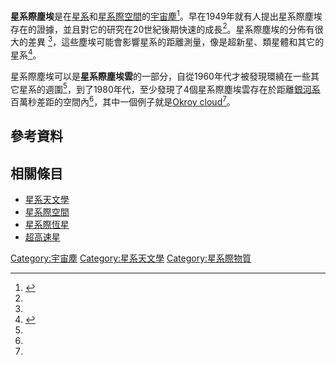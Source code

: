 '''星系際塵埃'''是在[[星系|星系]]和[[外太空#星系際的|星系際空間]]的[[宇宙塵|宇宙塵]]<ref name=dust1>{{Cite web |url=http://books.google.com/books?id=UPA8AAAAIAAJ&pg=PA509&dq=%22Intergalactic+dust%22&hl=en&ei=Pvu5TP3kLoL78AbT7NWYDw&sa=X&oi=book_result&ct=result&resnum=1&ved=0CCUQ6AEwAA#v=onepage&q=%22Intergalactic%20dust%22&f=false |title=M. E. Bailey, David Arnold Williams - '''Dust in the universe: the proceedings of a conference at the Department of Astronomy, University of Manchester, 14-18 December 1987''' - Page 509 (Google Books accessed 2010) |access-date=2011-04-10 |archive-date=2013-05-27 |archive-url=https://web.archive.org/web/20130527103235/http://books.google.com/books?id=UPA8AAAAIAAJ&pg=PA509&dq=%22Intergalactic+dust%22&hl=en&ei=Pvu5TP3kLoL78AbT7NWYDw&sa=X&oi=book_result&ct=result&resnum=1&ved=0CCUQ6AEwAA#v=onepage&q=%22Intergalactic%20dust%22&f=false |dead-url=no }}</ref>。早在1949年就有人提出星系際塵埃存在的證據，並且對它的研究在20世紀後期快速的成長<ref name=dust1/>。星系際塵埃的分佈有很大的差異 <ref name=dust1/>，這些塵埃可能會影響星系的距離測量，像是超新星、類星體和其它的星系<ref>{{Cite web |url=http://www.universetoday.com/26277/intergalactic-dust-could-be-messing-up-observations/ |title=Nancy Atkinson  - '''Intergalactic Dust Could Be Messing Up Observations, Calculations''' (February 26, 2009) - Universe Today |accessdate=2011-04-10 |archive-date=2017-12-13 |archive-url=https://web.archive.org/web/20171213092046/https://www.universetoday.com/26277/intergalactic-dust-could-be-messing-up-observations/ |dead-url=no }}</ref>。

星系際塵埃可以是'''星系際塵埃雲'''的一部分，自從1960年代才被發現環繞在一些其它星系的週圍<ref name=dust1/>，到了1980年代，至少發現了4個星系際塵埃雲存在於距離[[銀河系|銀河系]]百萬秒差距的空間內<ref name=dust1/>，其中一個例子就是[[Okroy_cloud|Okroy cloud]]<ref name=dust1/>。

== 參考資料 ==
{{reflist}}

== 相關條目 ==
*[[星系天文學|星系天文學]]
*[[外太空#星系際的|星系際空間]]
*[[星系際恆星|星系際恆星]]
*[[恆星運動學#超高速星|超高速星]]

[[Category:宇宙塵|Category:宇宙塵]]
[[Category:星系天文學|Category:星系天文學]]
[[Category:星系際物質|Category:星系際物質]]